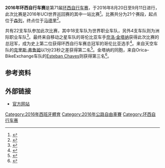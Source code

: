 {{NoteTA|G1=Sports}}
{{Infobox cycling race report
| name               = 2016年环西自行车赛
| series             = 2016年UCI世界巡回赛
| race_no            = 21
| season_no          = 28
| image              = 
| image_caption      = 
| image_alt          = 
| image_size         = 
| date               = 8月20日至9月11日
| stages             = 21
| distance           = 3,315.4
| unit               = km
| time               = 
| speed              = 
| first              = [[奈洛·金塔纳|奈洛·金塔纳]]
| first_nat          = COL
| first_team         = [[移动之星车队|移动之星车队]]
| first_color        = red
| second             = [[克里斯·弗鲁姆|克里斯·弗鲁姆]]
| second_nat         = GBR
| second_team        = [[天空车队|天空车队]]
| third              = [[Esteban_Chaves|Esteban Chaves]]
| third_nat          = COL
| third_team         = [[Orica–BikeExchange|Orica–BikeExchange]]
| points             = [[Fabio_Felline|Fabio Felline]]
| points_nat         = ITA
| points_team        = [[崔克车队|崔克车队]]
| points_color       = green
| mountains          = [[Omar_Fraile|Omar Fraile]]
| mountains_nat      = ESP
| mountains_team     = [[Dimension_Data车队|Dimension Data车队]]
| mountains_color    = blue polkadot
| combination        = [[奈洛·金塔纳|奈洛·金塔纳]]
| combination_nat    = COL
| combination_team   = [[移动之星车队|移动之星车队]]
| combination_color  = white
| combativity        = [[阿尔伯托·康塔多|阿尔伯托·康塔多]]
| combativity_nat    = ESP
| combativity_team   = [[京科夫车队|京科夫车队]]
| team               = [[BMC_Racing_Team|BMC Racing Team]]
| previous           = [[2015年环西自行车赛|2015]]
| next               = [[2017年环西自行车赛|2017]]
}}
'''2016年环西自行车赛'''是第71届[[环西自行车赛|环西自行车赛]]，于2016年8月20日至9月11日进行，此次比赛是2016年UCI世界巡回赛的其中一站比赛<ref>{{cite web|url=https://www.velonews.com/events/vuelta-a-espana/2016-vuelta-route-harder-than-last-years/|title=2016 Vuelta route harder than last year's?|work=VeloNews|date=2016-01-07|accessdate=2020-09-29|archiveurl=https://archive.today/20200929122718/https://www.velonews.com/events/vuelta-a-espana/2016-vuelta-route-harder-than-last-years/|archivedate=2020-09-29}}</ref>。比赛共分为21个赛段，起点位于[[森列|森列]]，终点位于[[马德里|马德里]]<ref name=cn-route-announced>{{cite news|title=Vuelta a Espana 2016 race route revealed|url=http://www.cyclingnews.com/news/vuelta-a-espana-2016-race-route-revealed/|accessdate=2016-01-09|work=Cyclingnews.com|date=2016-01-09|archiveurl=https://web.archive.org/web/20160517142752/http://www.cyclingnews.com/news/vuelta-a-espana-2016-race-route-revealed/|archivedate=2016-05-17|dead-url=no}}</ref>。

共有22支车队参加此次比赛，其中18支车队为世界职业车队，另外4支车队则为洲际职业车队<ref name=cw-wildcards>{{cite news|title=Vuelta a Espana 2016 teams announced|url=http://www.cyclingnews.com/news/vuelta-a-espana-2016-teams-announced/|accessdate=2016-08-21|work=Cyclingnews.com|date=2016-05-03|archiveurl=https://web.archive.org/web/20160507050540/http://www.cyclingnews.com/news/vuelta-a-espana-2016-teams-announced/|archivedate=2016-05-07|dead-url=no}}</ref>。最终来自移动之星车队的哥伦比亚车手[[奈洛·金塔纳|奈洛·金塔纳]]获得此次比赛的总冠军，成为史上第二位获得环西自行车赛总冠军的哥伦比亚选手<ref>{{cite web|url=https://www.rtve.es/deportes/20160911/madrid-vive-fiesta-colombiana-honor-vuelta-nairo-quintana/1398063.shtml|script-title=es:Madrid vive una fiesta colombiana en honor a la Vuelta de Nairo Quintana|publisher=rtve|date=2016-09-11|accessdate=2020-09-29|archiveurl=https://web.archive.org/web/20160914010544/http://www.rtve.es/deportes/20160911/madrid-vive-fiesta-colombiana-honor-vuelta-nairo-quintana/1398063.shtml|archivedate=2016-09-14|dead-url=no}}</ref>。来自天空车队的[[克里斯·弗鲁姆|克里斯·弗鲁姆]]以1分23秒之差获得第二名<ref>{{cite web|url=https://www.skysports.com/more-sports/cycling/news/15264/10574823/vuelta-a-espana-chris-froome-says-2016-has-been-his-best-year-yet|title=Vuelta a Espana: Chris Froome says 2016 has been his best year yet|publisher=Sky Sports|date=2016-09-12|accessdate=2020-09-29|archiveurl=https://archive.today/20200929123537/https://www.skysports.com/more-sports/cycling/news/15264/10574823/vuelta-a-espana-chris-froome-says-2016-has-been-his-best-year-yet|archivedate=2020-09-29}}</ref>。金塔纳的同胞，来自Orica–BikeExchange车队的[[Esteban_Chaves|Esteban Chaves]]则获得第三名<ref>{{cite web|url=https://colombia.as.com/colombia/2016/09/11/masdeporte/1473614780_886721.html|script-title=es:Así fue el 2016 de Chaves, tercero en la Vuelta a España|publisher=AS|date=2016-09-11|accessdate=2020-09-29|archiveurl=https://archive.today/20200929123347/https://colombia.as.com/colombia/2016/09/11/masdeporte/1473614780_886721.html|archivedate=2020-09-29}}</ref>。

==参考资料==
{{reflist}}

==外部链接==
{{commons category|Vuelta a España 2016}}
* [http://www.lavuelta.com/ 官方网站] {{Wayback|url=http://www.lavuelta.com/ |date=20120119040428 }}

{{环西自行车赛}}

[[Category:2016年西班牙體育|Category:2016年西班牙體育]]
[[Category:2016年公路自由車賽|Category:2016年公路自由車賽]]
[[Category:环西自行车赛|Category:环西自行车赛]]